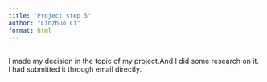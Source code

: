 ```yaml
---
title: "Project step 5"
author: "Linzhuo Li"
format: html
---
```


## 
I made my decision in the topic of my project.And I did some research on it. I had submitted it through email directly. 